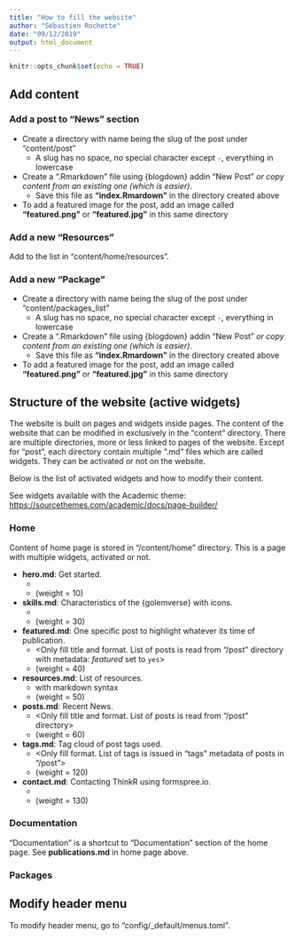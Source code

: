 ```yaml
---
title: "How to fill the website"
author: "Sébastien Rochette"
date: "09/12/2019"
output: html_document
---
```


```r
knitr::opts_chunk$set(echo = TRUE)
```

## Add content
### Add a post to "News" section

- Create a directory with name being the slug of the post under "content/post"
    + A slug has no space, no special character except `-`, everything in lowercase
- Create a ".Rmarkdown" file using {blogdown} addin "New Post" *or copy content from an existing one (which is easier)*. 
    + Save this file as **"index.Rmardown"** in the directory created above
- To add a featured image for the post, add an image called **"featured.png"** or **"featured.jpg"** in this same directory


### Add a new "Resources"

Add to the list in "content/home/resources".

### Add a new "Package"

- Create a directory with name being the slug of the post under "content/packages_list"
    + A slug has no space, no special character except `-`, everything in lowercase
- Create a ".Rmarkdown" file using {blogdown} addin "New Post" *or copy content from an existing one (which is easier)*. 
    + Save this file as **"index.Rmardown"** in the directory created above
- To add a featured image for the post, add an image called **"featured.png"** or **"featured.jpg"** in this same directory

## Structure of the website (active widgets)

The website is built on pages and widgets inside pages. 
The content of the website that can be modified in exclusively in the "content" directory. 
There are multiple directories, more or less linked to pages of the website.
Except for "post", each directory contain multiple ".md" files which are called widgets. 
They can be activated or not on the website.  

Below is the list of activated widgets and how to modify their content.  

See widgets available with the Academic theme: <https://sourcethemes.com/academic/docs/page-builder/>  

### Home

Content of home page is stored in "/content/home" directory.
This is a page with multiple widgets, activated or not.  

+ **hero.md**: Get started. 
    + <File to fill>
    + (weight = 10)
+ **skills.md**: Characteristics of the {golemverse} with icons.
    + <File to fill>
    + (weight = 30)
+ **featured.md**: One specific post to highlight whatever its time of publication.
    + <Only fill title and format. List of posts is read from "/post" directory with metadata: _featured_ set to `yes`>
    + (weight = 40)
+ **resources.md**: List of resources. 
    + <File to fill> with markdown syntax
    + (weight = 50)
+ **posts.md**: Recent News. 
    + <Only fill title and format. List of posts is read from "/post" directory>
    + (weight = 60)
+ **tags.md**: Tag cloud of post tags used.
    + <Only fill format. List of tags is issued in "tags" metadata of posts in "/post">
    + (weight = 120)
+ **contact.md**: Contacting ThinkR using formspree.io. 
    + <File to fill>
    + (weight = 130)

### Documentation

"Documentation" is a shortcut to "Documentation" section of the home page.
See **publications.md** in home page above.

### Packages




## Modify header menu

To modify header menu, go to "config/_default/menus.toml". 


